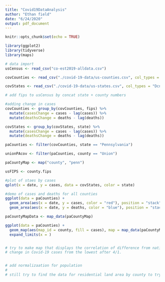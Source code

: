 ```yaml
---
title: "Covid19DataAnalysis"
author: "Ethan field"
date: "6/24/2020"
output: pdf_document
---
```


```r
knitr::opts_chunk$set(echo = TRUE)

library(ggplot2)
library(tidyverse)
library(maps)
```

```r
# data import
usCensus <- read_csv("co-est2019-alldata.csv")

covCounties <- read_csv("./covid-19-data/us-counties.csv", col_types = "Dccnnn")

covStates <- read_csv("./covid-19-data/us-states.csv", col_types = "Dcnnn")

# add fips to usCensus by concat state + county numbers

#adding change in cases
covCounties <- group_by(covCounties, fips) %>%
  mutate(casesChange = cases - lag(cases)) %>%
  mutate(deathsChange = deaths - lag(deaths))

covStates <- group_by(covStates, state) %>%
  mutate(casesChange = cases - lag(cases)) %>%
  mutate(deathsChange = deaths - lag(deaths))

paCounties <- filter(covCounties, state == "Pennsylvania")

unionPAcov <- filter(paCounties, county == "Union")

paCountyMap <- map("county", "penn")

usFIPS <- county.fips

```
```r
#plot of staes by cases
qplot(x = date, y = cases, data = covStates, color = state)

#demo of cases and deaths for all counties
ggplot(data = paCounties) +
  geom_area(aes(x = date, y = cases, color = "red"), position = "stack") +
  geom_area(aes(x = date, y = deaths, color = "blue"), position = "stack")

paCountyMapData <- map_data(paCountyMap)

ggplot(data = paCounties) +
  geom_map(aes(map_id = county, fill = cases), map = map_data(paCountyMap))+
  expand_limits(x = )


# try to make map that displays the correlation of difference from national average in the popular vote for 2016 national election with
# change in Covid-19 cases from the lowest after 4/1. 


# add normalizaation for population
# 
# still try to find the data for residential land area by county to try to compare population densities in various counties

```

```r



```
